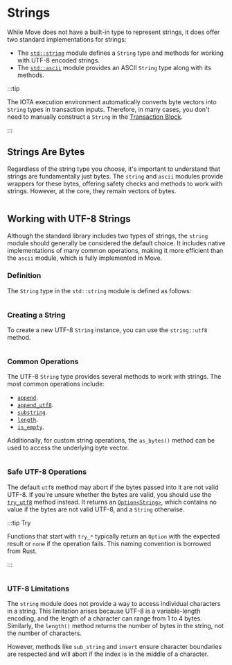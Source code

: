 # Strings

While Move does not have a built-in type to represent strings, it does offer two standard implementations for strings:

* The [`std::string`](../../../references/framework/move-stdlib/string) module defines a `String` type and methods for working with UTF-8 encoded strings.
* The [`std::ascii`](../../../references/framework/move-stdlib/ascii) module provides an ASCII `String` type along with its methods.

:::tip

The IOTA execution environment automatically converts byte vectors into `String` types in transaction inputs. Therefore, in many cases, you don't need to manually construct a `String` in the [Transaction Block](./../transactions/transactions.mdx).

:::

## Strings Are Bytes

Regardless of the string type you choose, it's important to understand that strings are fundamentally just bytes. The `string` and `ascii` modules provide wrappers for these bytes, offering safety checks and methods to work with strings. However, at the core, they remain vectors of bytes.

```move file=<rootDir>/docs/examples/move/move-overview/string.move#L5-L20
```

## Working with UTF-8 Strings

Although the standard library includes two types of strings, the `string` module should generally be considered the default choice. It includes native implementations of many common operations, making it more efficient than the `ascii` module, which is fully implemented in Move.

### Definition

The `String` type in the `std::string` module is defined as follows:


```move file=<rootDir>/crates/iota-framework/packages/move-stdlib/sources/string.move#L18-L20
```


### Creating a String

To create a new UTF-8 `String` instance, you can use the `string::utf8` method.


```move file=<rootDir>/docs/examples/move/move-overview/string.move#L49-L57
```

### Common Operations

The UTF-8 `String` type provides several methods to work with strings. The most common operations include:

* [`append`](../../../references/framework/move-stdlib/string#function-append).
* [`append_utf8`](../../../references/framework/move-stdlib/string#function-append_utf8).
* [`substring`](../../../references/framework/move-stdlib/string#function-sub_string).
* [`length`](../../../references/framework/move-stdlib/string#function-length).
* [`is_empty`](../../../references/framework/move-stdlib/string#function-is_empty).

Additionally, for custom string operations, the `as_bytes()` method can be used to access the underlying byte vector.

```move file=<rootDir>/docs/examples/move/move-overview/string.move#L81-L97
```

### Safe UTF-8 Operations

The default `utf8` method may abort if the bytes passed into it are not valid UTF-8. If you're unsure whether the bytes are valid, you should use the [`try_utf8`](../../../references/framework/move-stdlib/string#function-try_utf8) method instead. It returns an [`Option<String>`](../../../references/framework/move-stdlib/option.mdx#0x1_option_Option), which contains no value if the bytes are not valid UTF-8, and a `String` otherwise.

:::tip Try

Functions that start with `try_*` typically return an `Option` with the expected result or `none` if the operation fails. This naming convention is borrowed from Rust.

:::

```move file=<rootDir>/docs/examples/move/move-overview/string.move#L65-L72
```

### UTF-8 Limitations

The `string` module does not provide a way to access individual characters in a string. This limitation arises because UTF-8 is a variable-length encoding, and the length of a character can range from 1 to 4 bytes. Similarly, the `length()` method returns the number of bytes in the string, not the number of characters.

However, methods like `sub_string` and `insert` ensure character boundaries are respected and will abort if the index is in the middle of a character.
